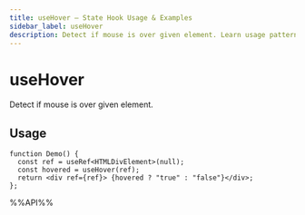 ```yaml
---
title: useHover – State Hook Usage & Examples
sidebar_label: useHover
description: Detect if mouse is over given element. Learn usage patterns, best practices, and code examples for React developers.
---
```

# useHover

Detect if mouse is over given element.



## Usage

```tsx live
function Demo() {
  const ref = useRef<HTMLDivElement>(null);
  const hovered = useHover(ref);
  return <div ref={ref}> {hovered ? "true" : "false"}</div>;
};

```

%%API%%
